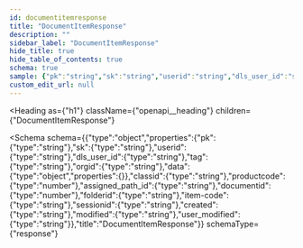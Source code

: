 ```yaml
---
id: documentitemresponse
title: "DocumentItemResponse"
description: ""
sidebar_label: "DocumentItemResponse"
hide_title: true
hide_table_of_contents: true
schema: true
sample: {"pk":"string","sk":"string","userid":"string","dls_user_id":"string","tag":"string","orgid":"string","data":{},"classid":"string","productcode":0,"assigned_path_id":"string","documentid":0,"folderid":"string","item-code":"string","sessionid":"string","created":"string","modified":"string","user_modified":"string"}
custom_edit_url: null
---
```



<Heading
  as={"h1"}
  className={"openapi__heading"}
  children={"DocumentItemResponse"}
>
</Heading>





<Schema
  schema={{"type":"object","properties":{"pk":{"type":"string"},"sk":{"type":"string"},"userid":{"type":"string"},"dls_user_id":{"type":"string"},"tag":{"type":"string"},"orgid":{"type":"string"},"data":{"type":"object","properties":{}},"classid":{"type":"string"},"productcode":{"type":"number"},"assigned_path_id":{"type":"string"},"documentid":{"type":"number"},"folderid":{"type":"string"},"item-code":{"type":"string"},"sessionid":{"type":"string"},"created":{"type":"string"},"modified":{"type":"string"},"user_modified":{"type":"string"}},"title":"DocumentItemResponse"}}
  schemaType={"response"}
>
  
</Schema>
            
